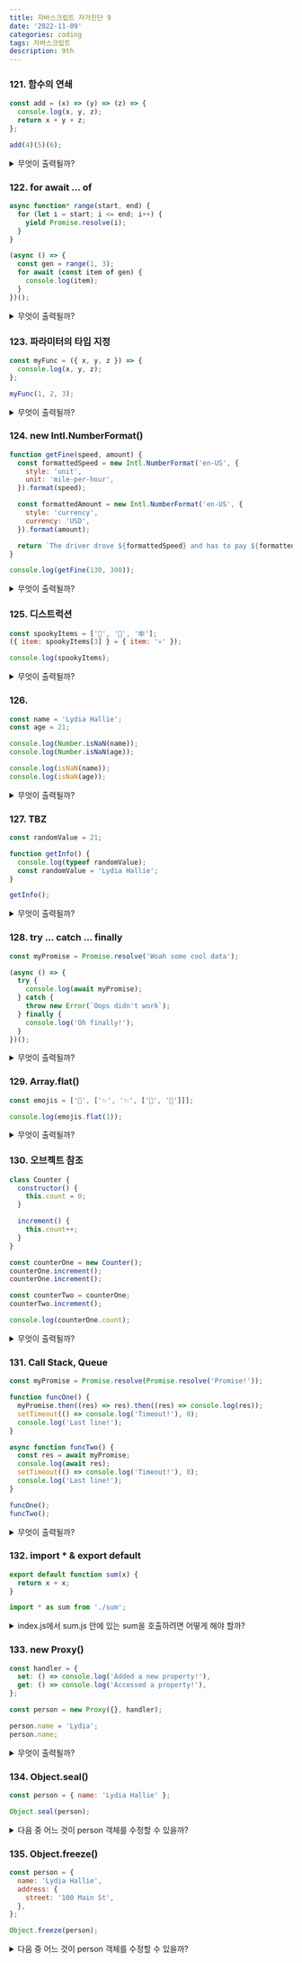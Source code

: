 ```yaml
---
title: 자바스크립트 자가진단 9
date: '2022-11-09'
categories: coding
tags: 자바스크립트
description: 9th
---
```

<HeadingNavigator />

### 121. 함수의 연쇄
```js
const add = (x) => (y) => (z) => {
  console.log(x, y, z);
  return x + y + z;
};

add(4)(5)(6);
```
<details>
  <summary>무엇이 출력될까?</summary>
    <>
    - 내 생각 : `4, 5, 6`
    - 이유? : 함수는 객체고, 파라미터는 변수다. 상위 함수에서 받은 인수는 하위 함수에서도 살아 있을 거라고 생각했다.
    - 사족 : -
    - 오답노트 : -
    </>
</details>

### 122. for await ... of
```js
async function* range(start, end) {
  for (let i = start; i <= end; i++) {
    yield Promise.resolve(i);
  }
}

(async () => {
  const gen = range(1, 3);
  for await (const item of gen) {
    console.log(item);
  }
})();
```
<details>
  <summary>무엇이 출력될까?</summary>엇
    <>
    - 내 생각 : `1 2 3`
    - 이유? : gen에는 해결되지 않은 값 `Promise.resolve(1)` `Promise.resolve(2)` `Promise.resolve(3)`이 들어오고 `await`가 걸린 for~of 반복문에서 이는 풀어진다. 
    - 사족 : -
    - 오답노트 : -
    </>
</details>

### 123. 파라미터의 타입 지정
```js
const myFunc = ({ x, y, z }) => {
  console.log(x, y, z);
};

myFunc(1, 2, 3);
```
<details>
  <summary>무엇이 출력될까?</summary>
    <>
    - 내 생각 : `undefined undefined undefined`
    - 이유? : 파라미터는 오브젝트 하나를 받는다. 하지만 들어간 건 숫자 1, 2, 3이다. 
    - 사족 : -
    - 오답노트 : -
    </>
</details>

### 124. new Intl.NumberFormat()
```js
function getFine(speed, amount) {
  const formattedSpeed = new Intl.NumberFormat('en-US', {
    style: 'unit',
    unit: 'mile-per-hour',
  }).format(speed);

  const formattedAmount = new Intl.NumberFormat('en-US', {
    style: 'currency',
    currency: 'USD',
  }).format(amount);

  return `The driver drove ${formattedSpeed} and has to pay ${formattedAmount}`;
}

console.log(getFine(130, 300));
```
<details>
  <summary>무엇이 출력될까?</summary>
    <>
    - 내 생각 : `The driver drove 130 mph and has to pay $300.00`
    - 이유? : `new Intl.NumberFormat()`을 이용해 스타일을 지정했다.
    - 사족 : -
    - 오답노트 : -
    </>
</details>

### 125. 디스트럭션
```js
const spookyItems = ['👻', '🎃', '🕸'];
({ item: spookyItems[3] } = { item: '💀' });

console.log(spookyItems);
```
<details>
  <summary>무엇이 출력될까?</summary>
    <>
    - 내 생각 : `['👻', '🎃', '🕸', '💀'];`
    - 이유? : 디스트럭션에 의해 `spookyItems[3] = "💀"`이 된다.
    - 사족 : -
    - 오답노트 : -
    </>
</details>

### 126. 
```js
const name = 'Lydia Hallie';
const age = 21;

console.log(Number.isNaN(name));
console.log(Number.isNaN(age));

console.log(isNaN(name));
console.log(isNaN(age));
```
<details>
  <summary>무엇이 출력될까?</summary>
    <>
    - 내 생각 : `false false true false`
    - 이유? : 숫자를 인수로 받아 계산될 수 있는 숫자인지 판단한다고 생각했다. 
    - 사족 : `Number.isNaN()`은 `숫자면서 NaN`이면 true를 아니면 false를 내뱉는다. `isNaN`은 전달한 값이 숫자인지 아닌지 확인할 수 있다. 
    - 오답노트 : -
    </>
</details>

### 127. TBZ
```js
const randomValue = 21;

function getInfo() {
  console.log(typeof randomValue);
  const randomValue = 'Lydia Hallie';
}

getInfo();
```
<details>
  <summary>무엇이 출력될까?</summary>
    <>
    - 내 생각 : `ReferenceError`
    - 이유? : 앞에서 똑같은 문제가 나왔는데, 함수 내에서 새로이 선언된 `const` randomvalue가 함수 객체 최상단으로 호이스팅된다. 이니셜라이징은 이뤄지지 않은 상태다. 참조 에러가 난다.
    - 사족 : -
    - 오답노트 : -
    </>
</details>

### 128. try ... catch ... finally
```js
const myPromise = Promise.resolve('Woah some cool data');

(async () => {
  try {
    console.log(await myPromise);
  } catch {
    throw new Error(`Oops didn't work`);
  } finally {
    console.log('Oh finally!');
  }
})();
```
<details>
  <summary>무엇이 출력될까?</summary>
    <>
    - 내 생각 : `Woah some cool data Oh finally!`
    - 이유? : `try()`가 성공하기 때문에 `catch()` 예외처리를 건너 뛰고 `finally()`로 향한다.
    - 사족 : -
    - 오답노트 : -
    </>
</details>

### 129. Array.flat()
```js
const emojis = ['🥑', ['✨', '✨', ['🍕', '🍕']]];

console.log(emojis.flat(1));
```
<details>
  <summary>무엇이 출력될까?</summary>
    <>
    - 내 생각 : `['🥑', '✨', '✨', ['🍕', '🍕']]`
    - 이유? : 이렇게 표현하는 게 맞는지 모르겠지만, 현재 배열의 깊이는 2이다(기본을 0으로 봤을 때). `flat()`은 이를 평평하게 해다. 지금 같은 경우 깊이 1, 그러니까 배열 안에서 가장 먼저 등장하는 배열 하나를 그 상위 배열에 풀어놓는다.
    - 사족 : -
    - 오답노트 : -
    </>
</details>

### 130. 오브젝트 참조
```js
class Counter {
  constructor() {
    this.count = 0;
  }

  increment() {
    this.count++;
  }
}

const counterOne = new Counter();
counterOne.increment();
counterOne.increment();

const counterTwo = counterOne;
counterTwo.increment();

console.log(counterOne.count);
```
<details>
  <summary>무엇이 출력될까?</summary>
    <>
    - 내 생각 : 3
    - 이유? :  counterTwo는 counterOne과 같은 객체를 참조한다. counterTwo의 값을 1 증가시켰다.
    - 사족 : -
    - 오답노트 : -
    </>
</details>

### 131. Call Stack, Queue
```js
const myPromise = Promise.resolve(Promise.resolve('Promise!'));

function funcOne() {
  myPromise.then((res) => res).then((res) => console.log(res));
  setTimeout(() => console.log('Timeout!'), 0);
  console.log('Last line!');
}

async function funcTwo() {
  const res = await myPromise;
  console.log(await res);
  setTimeout(() => console.log('Timeout!'), 0);
  console.log('Last line!');
}

funcOne();
funcTwo();
```
<details>
  <summary>무엇이 출력될까?</summary>
    <>
    - 내 생각 : `Last line! Promise! Promise! Last line! Timeout! Timeout!`
    - 이유? : `funcOne`이 실행되고, `Promise` 처리에는 시간이 걸린다. `await`가 걸려있지 않기 때문에 다음줄을 먼저 실행한다. `setTimeout()`은 콜스택이 아니라 루프를 거쳐 큐에 대기명단을 올린다.
    `funcTwo`가 실행되고 `Promise`의 해결을 기다린다. 이번에도 `setTimeout()`은 마지막에 실행된다. 
    - 사족 : 접근이 완전 틀렸다. `setTimeout` 콜백함수는 루프가 아닌 브라우저의 `WEB API`에 의해 처리된다. 그리고 이는 큐의 낮은 순위로 보내진다.  
    `Promise`는 콜스택에 들어갔지만, `.then()`의 콜백함수 부분이 큐로 보내진다. 이후 콜스택이 비워졌을 때 처리된다. 따라서 `await`가 걸린 `funcTwo`의 Promise가 먼저 처리된다(전체에서 두번째). 
    - 오답노트 : -
    </>
</details>

### 132. import * & export default
```js sum.js
export default function sum(x) {
  return x + x;
}
```
```js index.js
import * as sum from './sum';
```
<details>
  <summary>index.js에서 sum.js 안에 있는 sum을 호출하려면 어떻게 해야 할까?</summary>
    <>
    - 내 생각 : `sum.default(4)`
    - 이유? : `와일드카드(*)`로 모듈 전체를 가져왔고 `default`로 내보낸 변수는 모듈 객체에 `{ default: ~}` 로 들어온다.
    - 사족 : -
    - 오답노트 : -
    </>
</details>

### 133. new Proxy() 
```js
const handler = {
  set: () => console.log('Added a new property!'),
  get: () => console.log('Accessed a property!'),
};

const person = new Proxy({}, handler);

person.name = 'Lydia';
person.name;
```
<details>
  <summary>무엇이 출력될까?</summary>
    <>
    - 내 생각 : `Added a new property! Accessed a property!`
    - 이유? : 솔직히 프록시의 역할을 잘 모르겠다. handler엔 `set`, `get` 함수를 심었다. person에 프로프러티를 추가했고 이를 호출했다.
    - 사족 : `Proxy` 객체를 사용하면, 두번째 인수로 전달한 객체에 사용자 지정동작을 추가할 수 있다고 한다. `set`과 `get`을 설정하면 값이 추가되거나 호출될 때의 반응을 심을 수 있다.
    - 오답노트 : -
    </>
</details>

### 134. Object.seal()
```js
const person = { name: 'Lydia Hallie' };

Object.seal(person);
```
<details>
  <summary> 다음 중 어느 것이 person 객체를 수정할 수 있을까?</summary>
    <>
    - 내 생각 : `Object.assign(person, { age: 21 })`
    - 이유? : `Object.seal()`을 통해 데이터를 감췄다. 그 뉘앙스에서, 닷 접근은 금지될 거라고 생각했다.
    - 사족 : -
    - 오답노트 : `Object.seal()`을 사용하면 새로운 속성이 *추가*되거나, 존재하는 *속성*이 제거되는 것을 막는다. 이미 존재하는 값의 수정은 가능하다.
    </>
</details>

### 135. Object.freeze()
```js
const person = {
  name: 'Lydia Hallie',
  address: {
    street: '100 Main St',
  },
};

Object.freeze(person);
```
<details>
  <summary> 다음 중 어느 것이 person 객체를 수정할 수 있을까?</summary>
    <>
    - 내 생각 : `person.address.street = "101 Main St"`
    - 이유? : person.address는 새로운 객체이기 때문에 직접적인 동결의 대상은 아닐 것 같았다.
    - 사족 : -
    - 오답노트 : -
    </>
</details>
